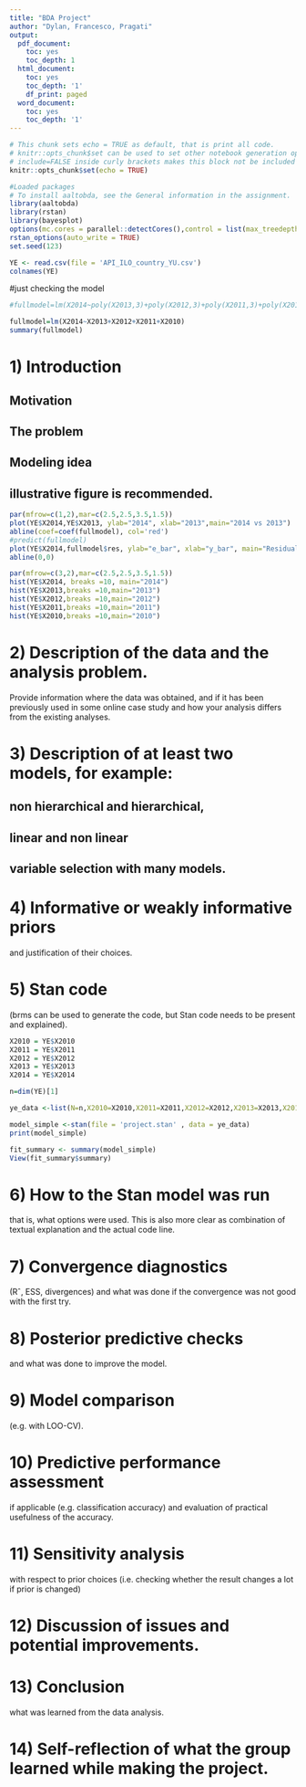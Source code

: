 ```yaml
---
title: "BDA Project"
author: "Dylan, Francesco, Pragati"
output:
  pdf_document:
    toc: yes
    toc_depth: 1
  html_document:
    toc: yes
    toc_depth: '1'
    df_print: paged
  word_document:
    toc: yes
    toc_depth: '1'
---
```




```r
# This chunk sets echo = TRUE as default, that is print all code.
# knitr::opts_chunk$set can be used to set other notebook generation options, too.
# include=FALSE inside curly brackets makes this block not be included in the pdf
knitr::opts_chunk$set(echo = TRUE)
```


```r
#Loaded packages
# To install aaltobda, see the General information in the assignment.
library(aaltobda)
library(rstan)
library(bayesplot)
options(mc.cores = parallel::detectCores(),control = list(max_treedepth = 11))
rstan_options(auto_write = TRUE)
set.seed(123)

```

```r
YE <- read.csv(file = 'API_ILO_country_YU.csv')
colnames(YE)
```

#just checking the model

```r
#fullmodel=lm(X2014~poly(X2013,3)+poly(X2012,3)+poly(X2011,3)+poly(X2010,3),data=YE)

fullmodel=lm(X2014~X2013+X2012+X2011+X2010)
summary(fullmodel)
```

# 1) Introduction

## Motivation
## The problem
## Modeling idea

## illustrative figure is recommended.

```r
par(mfrow=c(1,2),mar=c(2.5,2.5,3.5,1.5))
plot(YE$X2014,YE$X2013, ylab="2014", xlab="2013",main="2014 vs 2013")
abline(coef=coef(fullmodel), col='red')
#predict(fullmodel)
plot(YE$X2014,fullmodel$res, ylab="e_bar", xlab="y_bar", main="Residual plot")
abline(0,0)

```

```r
par(mfrow=c(3,2),mar=c(2.5,2.5,3.5,1.5))
hist(YE$X2014, breaks =10, main="2014")
hist(YE$X2013,breaks =10,main="2013")
hist(YE$X2012,breaks =10,main="2012")
hist(YE$X2011,breaks =10,main="2011")
hist(YE$X2010,breaks =10,main="2010")

```

# 2) Description of the data and the analysis problem. 

Provide information where the data was obtained, and if it has been previously used in some online case study and how your analysis differs from the existing analyses.

# 3) Description of at least two models, for example:

## non hierarchical and hierarchical,

## linear and non linear
## variable selection with many models.

# 4) Informative or weakly informative priors
and justification of their choices.

# 5) Stan code 
(brms can be used to generate the code, but Stan code needs to be present and explained).


```r

X2010 = YE$X2010
X2011 = YE$X2011
X2012 = YE$X2012
X2013 = YE$X2013
X2014 = YE$X2014

n=dim(YE)[1]

ye_data <-list(N=n,X2010=X2010,X2011=X2011,X2012=X2012,X2013=X2013,X2014=X2014)

model_simple <-stan(file = 'project.stan' , data = ye_data)
print(model_simple)
```

```r
fit_summary <- summary(model_simple)
View(fit_summary$summary)
```
































# 6) How to the Stan model was run

that is, what options were used. This is also more clear as combination of textual explanation and the actual code line.

# 7) Convergence diagnostics 

(Rˆ, ESS, divergences) and what was done if the convergence was not good with the first try.

# 8) Posterior predictive checks

and what was done to improve the model.

# 9) Model comparison 
(e.g. with LOO-CV).

# 10) Predictive performance assessment 

if applicable (e.g. classification accuracy) and evaluation of practical usefulness of the accuracy.

# 11) Sensitivity analysis 

with respect to prior choices (i.e. checking whether the result changes a lot if prior is changed)

# 12) Discussion of issues and potential improvements.

# 13) Conclusion 

what was learned from the data analysis.

# 14) Self-reflection of what the group learned while making the project.


